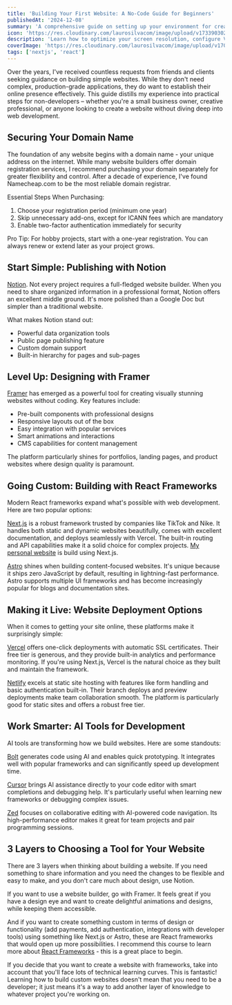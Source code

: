 ```yaml
---
title: 'Building Your First Website: A No-Code Guide for Beginners'
publishedAt: '2024-12-08'
summary: 'A comprehensive guide on setting up your environment for creating professional developer screencasts'
icon: 'https://res.cloudinary.com/laurosilvacom/image/upload/v1733903023/laurosilvacom/lauro/icons/qpnower2i9higxry6xul.png'
description: 'Learn how to optimize your screen resolution, configure VS Code, and set up your recording environment for creating high-quality developer screencasts.'
coverImage: 'https://res.cloudinary.com/laurosilvacom/image/upload/v1702942407/laurosilvacom/blog-images/wiychtqdjwymxksxtqyo.jpg'
tags: ['nextjs', 'react']
---
```


Over the years, I've received countless requests from friends and clients seeking guidance on building simple websites. While they don't need complex, production-grade applications, they do want to establish their online presence effectively. This guide distills my experience into practical steps for non-developers – whether you're a small business owner, creative professional, or anyone looking to create a website without diving deep into web development.

## Securing Your Domain Name

The foundation of any website begins with a domain name - your unique address on the internet. While many website builders offer domain registration services, I recommend purchasing your domain separately for greater flexibility and control. After a decade of experience, I've found Namecheap.com to be the most reliable domain registrar.

Essential Steps When Purchasing:

1. Choose your registration period (minimum one year)
2. Skip unnecessary add-ons, except for ICANN fees which are mandatory
3. Enable two-factor authentication immediately for security

Pro Tip: For hobby projects, start with a one-year registration. You can always renew or extend later as your project grows.

## Start Simple: Publishing with Notion

[Notion](https://www.notion.com). Not every project requires a full-fledged website builder. When you need to share organized information in a professional format, Notion offers an excellent middle ground. It's more polished than a Google Doc but simpler than a traditional website.

What makes Notion stand out:

- Powerful data organization tools
- Public page publishing feature
- Custom domain support
- Built-in hierarchy for pages and sub-pages

## Level Up: Designing with Framer

[Framer](https://www.framer.com) has emerged as a powerful tool for creating visually stunning websites without coding. Key features include:

- Pre-built components with professional designs
- Responsive layouts out of the box
- Easy integration with popular services
- Smart animations and interactions
- CMS capabilities for content management

The platform particularly shines for portfolios, landing pages, and product websites where design quality is paramount.

## Going Custom: Building with React Frameworks

Modern React frameworks expand what's possible with web development. Here are two popular options:

[Next.js](https://nextjs.org) is a robust framework trusted by companies like TikTok and Nike. It handles both static and dynamic websites beautifully, comes with excellent documentation, and deploys seamlessly with Vercel. The built-in routing and API capabilities make it a solid choice for complex projects. [My personal website](https://laurosilva.com/) is build using Next.js.

[Astro](https://astro.build) shines when building content-focused websites. It's unique because it ships zero JavaScript by default, resulting in lightning-fast performance. Astro supports multiple UI frameworks and has become increasingly popular for blogs and documentation sites.

## Making it Live: Website Deployment Options

When it comes to getting your site online, these platforms make it surprisingly simple:

[Vercel](https://vercel.com) offers one-click deployments with automatic SSL certificates. Their free tier is generous, and they provide built-in analytics and performance monitoring. If you're using Next.js, Vercel is the natural choice as they built and maintain the framework.

[Netlify](https://www.netlify.com) excels at static site hosting with features like form handling and basic authentication built-in. Their branch deploys and preview deployments make team collaboration smooth. The platform is particularly good for static sites and offers a robust free tier.

## Work Smarter: AI Tools for Development

AI tools are transforming how we build websites. Here are some standouts:

[Bolt](https://bolt.new) generates code using AI and enables quick prototyping. It integrates well with popular frameworks and can significantly speed up development time.

[Cursor](https://cursor.sh) brings AI assistance directly to your code editor with smart completions and debugging help. It's particularly useful when learning new frameworks or debugging complex issues.

[Zed](https://zed.dev) focuses on collaborative editing with AI-powered code navigation. Its high-performance editor makes it great for team projects and pair programming sessions.

## 3 Layers to Choosing a Tool for Your Website

There are 3 layers when thinking about building a website. If you need something to share information and you need the changes to be flexible and easy to make, and you don't care much about design, use Notion.

If you want to use a website builder, go with Framer. It feels great if you have a design eye and want to create delightful animations and designs, while keeping them accessible.

And if you want to create something custom in terms of design or functionality (add payments, add authentication, integrations with developer tools) using something like Next.js or Astro, these are React frameworks that would open up more possibilities. I recommend this course to learn more about [React Frameworks](https://frontendmasters.com/learn/react/) - this is a great place to begin.

If you decide that you want to create a website with frameworks, take into account that you'll face lots of technical learning curves. This is fantastic! Learning how to build custom websites doesn't mean that you need to be a developer; it just means it's a way to add another layer of knowledge to whatever project you're working on.
